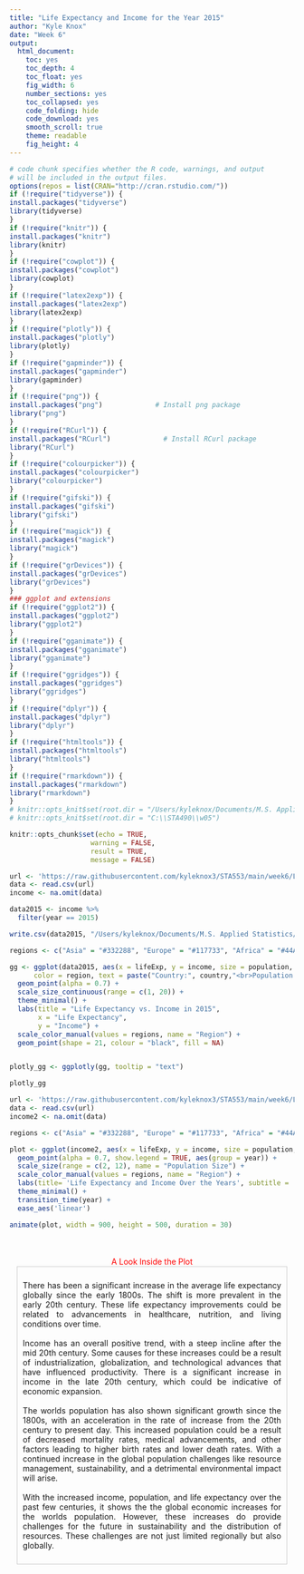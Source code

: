 ```yaml
---
title: "Life Expectancy and Income for the Year 2015"
author: "Kyle Knox"
date: "Week 6"
output:
  html_document: 
    toc: yes
    toc_depth: 4
    toc_float: yes
    fig_width: 6
    number_sections: yes
    toc_collapsed: yes
    code_folding: hide
    code_download: yes
    smooth_scroll: true
    theme: readable
    fig_height: 4
---
```

  
  <style type="text/css">
  
  div#TOC li {
list-style:none;
background-color:lightgray;
background-image:none;
background-repeat:none;
background-position:0;
font-family: Arial, Helvetica, sans-serif;
color: #780c0c;
  }

/* mouse over link */
  div#TOC a:hover {
color: red;
}

/* unvisited link */
  div#TOC a:link {
color: blue;
}



h1.title {
  font-size: 24px;
  color: Darkblue;
  text-align: center;
  font-family: Arial, Helvetica, sans-serif;
  font-variant-caps: normal;
}
h4.author { 
  font-size: 18px;
  font-family: "Times New Roman", Times, serif;
  color: DarkRed;
  text-align: center;
}
h4.date { 
  font-size: 18px;
  font-family: "Times New Roman", Times, serif;
  color: DarkBlue;
  text-align: center;
}
h1 {
  font-size: 22px;
  font-family: "Times New Roman", Times, serif;
  color: darkred;
  text-align: center;
}
h2 { /
    font-size: 18px;
  font-family: "Times New Roman", Times, serif;
  color: navy;
  text-align: left;
}

h3 { 
  font-size: 15px;
  font-family: "Times New Roman", Times, serif;
  color: navy;
  text-align: left;
}

h4 { /* Header 4 - and the author and data headers use this too  */
    font-size: 18px;
  font-family: "Times New Roman", Times, serif;
  color: darkred;
  text-align: left;
}

/* unvisited link */
  a:link {
    color: green;
  }

/* visited link */
  a:visited {
    color: green;
  }

/* mouse over link */
  a:hover {
    color: red;
  }

/* selected link */
  a:active {
    color: yellow;
  }

</style>
  
  
  ```r
# code chunk specifies whether the R code, warnings, and output 
# will be included in the output files.
options(repos = list(CRAN="http://cran.rstudio.com/"))
if (!require("tidyverse")) {
  install.packages("tidyverse")
  library(tidyverse)
}
if (!require("knitr")) {
  install.packages("knitr")
  library(knitr)
}
if (!require("cowplot")) {
  install.packages("cowplot")
  library(cowplot)
}
if (!require("latex2exp")) {
  install.packages("latex2exp")
  library(latex2exp)
}
if (!require("plotly")) {
  install.packages("plotly")
  library(plotly)
}
if (!require("gapminder")) {
  install.packages("gapminder")
  library(gapminder)
}
if (!require("png")) {
  install.packages("png")             # Install png package
  library("png")
}
if (!require("RCurl")) {
  install.packages("RCurl")             # Install RCurl package
  library("RCurl")
}
if (!require("colourpicker")) {
  install.packages("colourpicker")              
  library("colourpicker")
}
if (!require("gifski")) {
  install.packages("gifski")              
  library("gifski")
}
if (!require("magick")) {
  install.packages("magick")              
  library("magick")
}
if (!require("grDevices")) {
  install.packages("grDevices")              
  library("grDevices")
}
### ggplot and extensions
if (!require("ggplot2")) {
  install.packages("ggplot2")              
  library("ggplot2")
}
if (!require("gganimate")) {
  install.packages("gganimate")              
  library("gganimate")
}
if (!require("ggridges")) {
  install.packages("ggridges")              
  library("ggridges")
}
if (!require("dplyr")) {
  install.packages("dplyr")              
  library("dplyr")
}
if (!require("htmltools")) {
  install.packages("htmltools")              
  library("htmltools")
}
if (!require("rmarkdown")) {
  install.packages("rmarkdown")              
  library("rmarkdown")
}
# knitr::opts_knit$set(root.dir = "/Users/kyleknox/Documents/M.S. Applied Statistics/SPRING 2024/STA533/week6)
# knitr::opts_knit$set(root.dir = "C:\\STA490\\w05")

knitr::opts_chunk$set(echo = TRUE,       
                      warning = FALSE,   
                      result = TRUE,   
                      message = FALSE)
```
```r
url <- 'https://raw.githubusercontent.com/kyleknox3/STA553/main/week6/LifeIncomePopulation.csv'
data <- read.csv(url)
income <- na.omit(data)

data2015 <- income %>%
  filter(year == 2015)

write.csv(data2015, "/Users/kyleknox/Documents/M.S. Applied Statistics/SPRING 2024/STA533/week6/data2015.csv", row.names = FALSE)

regions <- c("Asia" = "#332288", "Europe" = "#117733", "Africa" = "#44AA99", "Americas" = "#88CCEE", "Oceania" = "#AA4499")

gg <- ggplot(data2015, aes(x = lifeExp, y = income, size = population, 
      color = region, text = paste("Country:", country,"<br>Population:", population))) +
  geom_point(alpha = 0.7) + 
  scale_size_continuous(range = c(1, 20)) + 
  theme_minimal() +
  labs(title = "Life Expectancy vs. Income in 2015",
       x = "Life Expectancy",
       y = "Income") +
  scale_color_manual(values = regions, name = "Region") + 
  geom_point(shape = 21, colour = "black", fill = NA) 


plotly_gg <- ggplotly(gg, tooltip = "text")

plotly_gg

```
```r
url <- 'https://raw.githubusercontent.com/kyleknox3/STA553/main/week6/LifeIncomePopulation.csv'
data <- read.csv(url)
income2 <- na.omit(data)

regions <- c("Asia" = "#332288", "Europe" = "#117733", "Africa" = "#44AA99", "Americas" = "#88CCEE", "Oceania" = "#AA4499")

plot <- ggplot(income2, aes(x = lifeExp, y = income, size = population, color = region)) +
  geom_point(alpha = 0.7, show.legend = TRUE, aes(group = year)) +
  scale_size(range = c(2, 12), name = "Population Size") +
  scale_color_manual(values = regions, name = "Region") +
  labs(title= 'Life Expectancy and Income Over the Years', subtitle = 'Year: {frame_time}', x = 'Life Expectancy', y = 'Income') +
  theme_minimal() +
  transition_time(year) +
  ease_aes('linear')

animate(plot, width = 900, height = 500, duration = 30)
```
<br>
<br>
<div style="text-align: center;"><span style="color: red;">A Look Inside the Plot</span></div>

<div style="width: 95%; margin: 0 auto; text-align: justify; border: 1px solid #ccc; padding: 10px; box-sizing: border-box;">
  <p style="text-align: justify;">
There has been a significant increase in the average life expectancy globally since the early 1800s.  The shift is more prevalent in the early 20th century.  These life expectancy improvements could be related to advancements in healthcare, nutrition, and living conditions over time. <br>
<br>
Income has an overall positive trend, with a steep incline after the mid 20th century.  Some causes for these increases could be a result of industrialization, globalization, and technological advances that have influenced productivity. There is a significant increase in income in the late 20th century, which could be indicative of economic expansion. <br>
<br>
The worlds population has also shown significant growth since the 1800s, with an acceleration in the rate of increase from the 20th century to present day.  This increased population could be a result of decreased mortality rates, medical advancements, and other factors leading to higher birth rates and lower death rates. With a continued increase in the global population challenges like resource management, sustainability, and a detrimental environmental impact will arise.<br>
<br>
With the increased income, population, and life expectancy over the past few centuries, it shows the the global economic increases for the worlds population.  However, these increases do provide challenges for the future in sustainability and the distribution of resources. These challenges are not just limited regionally but also globally.<br>
 </p>
</div>
<br>
<br>

